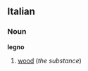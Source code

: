 ==Italian==
===Noun===
'''legno''' <!--not sure about this - it might be "legna" -- Paul G (''plural'' '''legni''')-->

#[[wood]] (''the substance'')